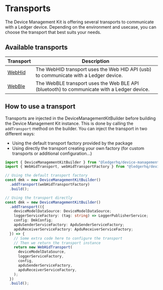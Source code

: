 # Transports

The Device Management Kit is offering several transports to communicate with a Ledger device.
Depending on the environment and usecase, you can choose the transport that best suits your needs.

## Available transports

| Transport                                                                      | Description                                                                                |
| ------------------------------------------------------------------------------ | ------------------------------------------------------------------------------------------ |
| [WebHid](https://www.npmjs.com/package/@ledgerhq/device-transport-kit-web-hid) | The WebHID transport uses the Web HID API (usb) to communicate with a Ledger device.       |
| [WebBle](https://www.npmjs.com/package/@ledgerhq/device-transport-kit-web-ble) | The WebBLE transport uses the Web BLE API (bluetooth) to communicate with a Ledger device. |

## How to use a transport

Transports are injected in the DeviceManagementKitBuilder before building the Device Management Kit instance.
This is done by calling the `addTransport` method on the builder.
You can inject the transport in two different ways:

- Using the default transport factory provided by the package
- Using directly the transport creating your own factory (for custom transports or additional configuration...)

```typescript
import { DeviceManagementKitBuilder } from "@ledgerhq/device-management-kit";
import { WebHidTransport, webHidTransportFactory } from "@ledgerhq/device-transport-kit-web-hid";

// Using the default transport factory
const dmk = new DeviceManagementKitBuilder()
  .addTransport(webHidTransportFactory)
  .build();

// Using the transport directly
const dmk = new DeviceManagementKitBuilder()
  .addTransport(({
    deviceModelDataSource: DeviceModelDataSource;
    loggerServiceFactory: (tag: string) => LoggerPublisherService;
    config: DmkConfig;
    apduSenderServiceFactory: ApduSenderServiceFactory;
    apduReceiverServiceFactory: ApduReceiverServiceFactory;
  }) => {
    // Some extra code here to configure the transport
    // Then we return the transport instance
    return new WebHidTransport(
      deviceModelDataSource,
      loggerServiceFactory,
      config,
      apduSenderServiceFactory,
      apduReceiverServiceFactory,
    );
  })
  .build();
```
